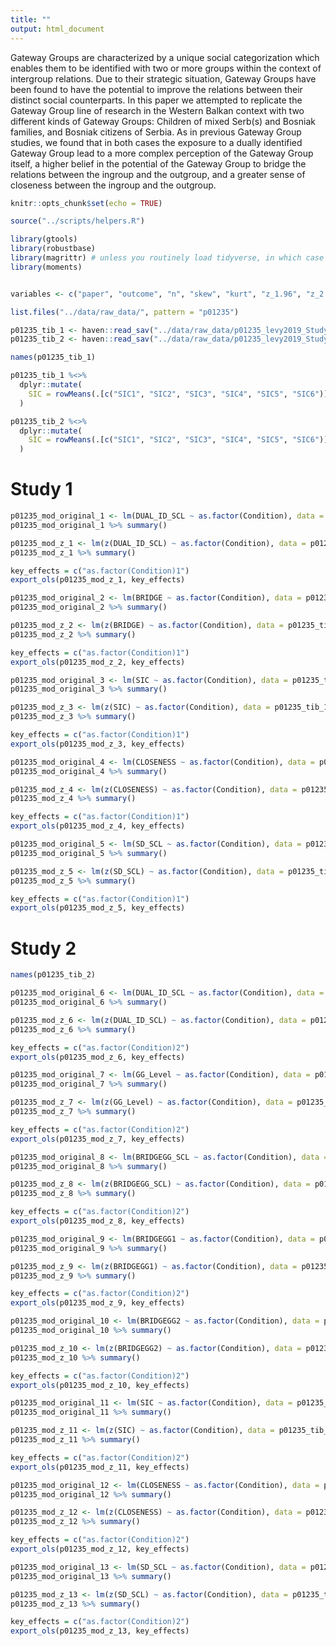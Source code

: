```yaml
---
title: ""
output: html_document
---
```


Gateway Groups are characterized by a unique social categorization which enables them to be identified with two or more groups
within the context of intergroup relations. Due to their strategic situation, Gateway Groups have been found to have the potential to improve
the relations between their distinct social counterparts. In this paper we attempted to replicate the Gateway Group line of research in the
Western Balkan context with two different kinds of Gateway Groups: Children of mixed Serb(s) and Bosniak families, and Bosniak citizens of
Serbia. As in previous Gateway Group studies, we found that in both cases the exposure to a dually identified Gateway Group lead to a more
complex perception of the Gateway Group itself, a higher belief in the potential of the Gateway Group to bridge the relations between the
ingroup and the outgroup, and a greater sense of closeness between the ingroup and the outgroup.

```r
knitr::opts_chunk$set(echo = TRUE)

source("../scripts/helpers.R")

library(gtools)
library(robustbase)
library(magrittr) # unless you routinely load tidyverse, in which case leave this one out. You just need it for the pipe. 
library(moments)


variables <- c("paper", "outcome", "n", "skew", "kurt", "z_1.96", "z_2.58", "z_3.29", "mode_n", "var", "var_ratio")

list.files("../data/raw_data/", pattern = "p01235")

p01235_tib_1 <- haven::read_sav("../data/raw_data/p01235_levy2019_Study 1 GG Balkans - Raw data and Scales.sav") 
p01235_tib_2 <- haven::read_sav("../data/raw_data/p01235_levy2019_Study 2 GG Balkans - Raw data and Scales.sav") 

names(p01235_tib_1)
```

```r
p01235_tib_1 %<>% 
  dplyr::mutate(
    SIC = rowMeans(.[c("SIC1", "SIC2", "SIC3", "SIC4", "SIC5", "SIC6")])
  )

p01235_tib_2 %<>% 
  dplyr::mutate(
    SIC = rowMeans(.[c("SIC1", "SIC2", "SIC3", "SIC4", "SIC5", "SIC6")])
  )
```


# Study 1 

```r
p01235_mod_original_1 <- lm(DUAL_ID_SCL ~ as.factor(Condition), data = p01235_tib_1) 
p01235_mod_original_1 %>% summary()
```

```r
p01235_mod_z_1 <- lm(z(DUAL_ID_SCL) ~ as.factor(Condition), data = p01235_tib_1) 
p01235_mod_z_1 %>% summary()
```

```r
key_effects = c("as.factor(Condition)1")
export_ols(p01235_mod_z_1, key_effects)
```






```r
p01235_mod_original_2 <- lm(BRIDGE ~ as.factor(Condition), data = p01235_tib_1)
p01235_mod_original_2 %>% summary()
```

```r
p01235_mod_z_2 <- lm(z(BRIDGE) ~ as.factor(Condition), data = p01235_tib_1) 
p01235_mod_z_2 %>% summary()
```

```r
key_effects = c("as.factor(Condition)1")
export_ols(p01235_mod_z_2, key_effects)
```







```r
p01235_mod_original_3 <- lm(SIC ~ as.factor(Condition), data = p01235_tib_1) 
p01235_mod_original_3 %>% summary()
```

```r
p01235_mod_z_3 <- lm(z(SIC) ~ as.factor(Condition), data = p01235_tib_1) 
p01235_mod_z_3 %>% summary()
```

```r
key_effects = c("as.factor(Condition)1")
export_ols(p01235_mod_z_3, key_effects)
```




```r
p01235_mod_original_4 <- lm(CLOSENESS ~ as.factor(Condition), data = p01235_tib_1) 
p01235_mod_original_4 %>% summary()
```

```r
p01235_mod_z_4 <- lm(z(CLOSENESS) ~ as.factor(Condition), data = p01235_tib_1) 
p01235_mod_z_4 %>% summary()
```

```r
key_effects = c("as.factor(Condition)1")
export_ols(p01235_mod_z_4, key_effects)
```






```r
p01235_mod_original_5 <- lm(SD_SCL ~ as.factor(Condition), data = p01235_tib_1) 
p01235_mod_original_5 %>% summary()
```

```r
p01235_mod_z_5 <- lm(z(SD_SCL) ~ as.factor(Condition), data = p01235_tib_1) 
p01235_mod_z_5 %>% summary()
```

```r
key_effects = c("as.factor(Condition)1")
export_ols(p01235_mod_z_5, key_effects)
```


# Study 2

```r
names(p01235_tib_2)
```


```r
p01235_mod_original_6 <- lm(DUAL_ID_SCL ~ as.factor(Condition), data = p01235_tib_2)
p01235_mod_original_6 %>% summary()
```

```r
p01235_mod_z_6 <- lm(z(DUAL_ID_SCL) ~ as.factor(Condition), data = p01235_tib_2) 
p01235_mod_z_6 %>% summary()
```

```r
key_effects = c("as.factor(Condition)2")
export_ols(p01235_mod_z_6, key_effects)
```





```r
p01235_mod_original_7 <- lm(GG_Level ~ as.factor(Condition), data = p01235_tib_2)
p01235_mod_original_7 %>% summary()
```

```r
p01235_mod_z_7 <- lm(z(GG_Level) ~ as.factor(Condition), data = p01235_tib_2) 
p01235_mod_z_7 %>% summary()
```

```r
key_effects = c("as.factor(Condition)2")
export_ols(p01235_mod_z_7, key_effects)
```



```r
p01235_mod_original_8 <- lm(BRIDGEGG_SCL ~ as.factor(Condition), data = p01235_tib_2) 
p01235_mod_original_8 %>% summary()
```

```r
p01235_mod_z_8 <- lm(z(BRIDGEGG_SCL) ~ as.factor(Condition), data = p01235_tib_2) 
p01235_mod_z_8 %>% summary()
```

```r
key_effects = c("as.factor(Condition)2")
export_ols(p01235_mod_z_8, key_effects)
```






```r
p01235_mod_original_9 <- lm(BRIDGEGG1 ~ as.factor(Condition), data = p01235_tib_2) 
p01235_mod_original_9 %>% summary()
```

```r
p01235_mod_z_9 <- lm(z(BRIDGEGG1) ~ as.factor(Condition), data = p01235_tib_2) 
p01235_mod_z_9 %>% summary()
```

```r
key_effects = c("as.factor(Condition)2")
export_ols(p01235_mod_z_9, key_effects)
```





```r
p01235_mod_original_10 <- lm(BRIDGEGG2 ~ as.factor(Condition), data = p01235_tib_2)
p01235_mod_original_10 %>% summary()
```

```r
p01235_mod_z_10 <- lm(z(BRIDGEGG2) ~ as.factor(Condition), data = p01235_tib_2) 
p01235_mod_z_10 %>% summary()
```

```r
key_effects = c("as.factor(Condition)2")
export_ols(p01235_mod_z_10, key_effects)
```






```r
p01235_mod_original_11 <- lm(SIC ~ as.factor(Condition), data = p01235_tib_2) 
p01235_mod_original_11 %>% summary()
```

```r
p01235_mod_z_11 <- lm(z(SIC) ~ as.factor(Condition), data = p01235_tib_2) 
p01235_mod_z_11 %>% summary()
```

```r
key_effects = c("as.factor(Condition)2")
export_ols(p01235_mod_z_11, key_effects)
```




```r
p01235_mod_original_12 <- lm(CLOSENESS ~ as.factor(Condition), data = p01235_tib_2)
p01235_mod_original_12 %>% summary()
```

```r
p01235_mod_z_12 <- lm(z(CLOSENESS) ~ as.factor(Condition), data = p01235_tib_2) 
p01235_mod_z_12 %>% summary()
```

```r
key_effects = c("as.factor(Condition)2")
export_ols(p01235_mod_z_12, key_effects)
```





```r
p01235_mod_original_13 <- lm(SD_SCL ~ as.factor(Condition), data = p01235_tib_2) 
p01235_mod_original_13 %>% summary()
```

```r
p01235_mod_z_13 <- lm(z(SD_SCL) ~ as.factor(Condition), data = p01235_tib_2) 
p01235_mod_z_13 %>% summary()
```

```r
key_effects = c("as.factor(Condition)2")
export_ols(p01235_mod_z_13, key_effects)
```
